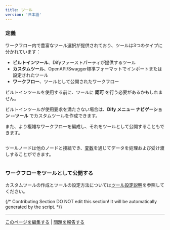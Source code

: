 ```yaml
---
title: ツール
version: '日本語'
---
```


### 定義

ワークフロー内で豊富なツール選択が提供されており、ツールは3つのタイプに分かれています：

* **ビルトインツール**、Difyファーストパーティが提供するツール
* **カスタムツール**、OpenAPI/Swagger標準フォーマットでインポートまたは設定されたツール
* **ワークフロー**、ツールとして公開されたワークフロー

ビルトインツールを使用する前に、ツールに **認可** を行う必要があるかもしれません。

ビルトインツールが使用要求を満たさない場合は、**Dify メニュー ナビゲーション --ツール** でカスタムツールを作成できます。

また、より複雑なワークフローを編成し、それをツールとして公開することもできます。

<Frame caption="ツール選択">
  <img src="https://assets-docs.dify.ai/2024/12/34867b2d910d74d2671cd40287200480.png" alt="" />
</Frame>

ツールノードは他のノードと接続でき、[変数](/ja-jp/guides/workflow/variables)を通じてデータを処理および受け渡しすることができます。

<Frame caption="Google 検索ツールで外部知識を検索">
  <img src="https://assets-docs.dify.ai/2024/12/39dc3b5881d9a5fe35b877971f70d3a6.png" alt="" />
</Frame>

### ワークフローをツールとして公開する

カスタムツールの作成とツールの設定方法については[ツール設定説明](/ja-jp/introduction)を参照してください。

{/*
Contributing Section
DO NOT edit this section!
It will be automatically generated by the script.
*/}

---

[このページを編集する](https://github.com/langgenius/dify-docs/edit/main/ja-jp/documentation/pages/nodes/tools.mdx) | [問題を報告する](https://github.com/langgenius/dify-docs/issues/new?template=docs.yml)

